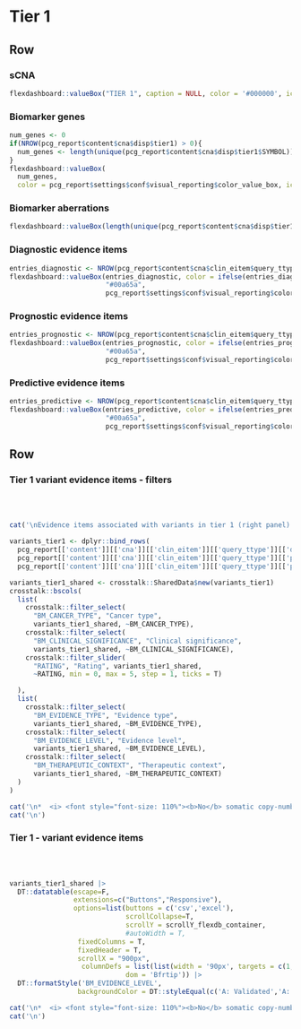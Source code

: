 Tier 1 {data-navmenu="sCNA"}
==================================================================

Row
-------------------------------------

### sCNA

```r
flexdashboard::valueBox("TIER 1", caption = NULL, color = '#000000', icon = NULL)
```

### Biomarker genes

```r
num_genes <- 0
if(NROW(pcg_report$content$cna$disp$tier1) > 0){
  num_genes <- length(unique(pcg_report$content$cna$disp$tier1$SYMBOL))
}
flexdashboard::valueBox(
  num_genes, 
  color = pcg_report$settings$conf$visual_reporting$color_value_box, icon = "fa-dna")

```

### Biomarker aberrations

```r
flexdashboard::valueBox(length(unique(pcg_report$content$cna$disp$tier1$SEGMENT)), color = pcg_report$settings$conf$visual_reporting$color_value_box, icon = "fa-dna")
```


### Diagnostic evidence items

```r
entries_diagnostic <- NROW(pcg_report$content$cna$clin_eitem$query_ttype$diagnostic$A_B)
flexdashboard::valueBox(entries_diagnostic, color = ifelse(entries_diagnostic > 0,
                        "#00a65a",
                        pcg_report$settings$conf$visual_reporting$color_none), icon = "fa-file-prescription")
```

### Prognostic evidence items

```r
entries_prognostic <- NROW(pcg_report$content$cna$clin_eitem$query_ttype$prognostic$A_B)
flexdashboard::valueBox(entries_prognostic, color = ifelse(entries_prognostic > 0,
                        "#00a65a",
                        pcg_report$settings$conf$visual_reporting$color_none), icon = "fa-file-prescription")
```

### Predictive evidence items

```r
entries_predictive <- NROW(pcg_report$content$cna$clin_eitem$query_ttype$predictive$A_B)
flexdashboard::valueBox(entries_predictive, color = ifelse(entries_predictive > 0,
                        "#00a65a",
                        pcg_report$settings$conf$visual_reporting$color_none), icon = "fa-file-prescription")
```


Row
-----------------------------------------------------

### Tier 1 variant evidence items - filters {data-padding=15 data-width=300}


<br><br>

```r

cat('\nEvidence items associated with variants in tier 1 (right panel) can be filtered according to various criteria:\n')

variants_tier1 <- dplyr::bind_rows(
  pcg_report[['content']][['cna']][['clin_eitem']][['query_ttype']][['diagnostic']][['A_B']],
  pcg_report[['content']][['cna']][['clin_eitem']][['query_ttype']][['predictive']][['A_B']],
  pcg_report[['content']][['cna']][['clin_eitem']][['query_ttype']][['prognostic']][['A_B']])

variants_tier1_shared <- crosstalk::SharedData$new(variants_tier1)
crosstalk::bscols(
  list(
    crosstalk::filter_select(
      "BM_CANCER_TYPE", "Cancer type", 
      variants_tier1_shared, ~BM_CANCER_TYPE),
    crosstalk::filter_select(
      "BM_CLINICAL_SIGNIFICANCE", "Clinical significance", 
      variants_tier1_shared, ~BM_CLINICAL_SIGNIFICANCE),
    crosstalk::filter_slider(
      "RATING", "Rating", variants_tier1_shared, 
      ~RATING, min = 0, max = 5, step = 1, ticks = T)

  ),
  list(
    crosstalk::filter_select(
      "BM_EVIDENCE_TYPE", "Evidence type", 
      variants_tier1_shared, ~BM_EVIDENCE_TYPE),
    crosstalk::filter_select(
      "BM_EVIDENCE_LEVEL", "Evidence level", 
      variants_tier1_shared, ~BM_EVIDENCE_LEVEL),
    crosstalk::filter_select(
      "BM_THERAPEUTIC_CONTEXT", "Therapeutic context", 
      variants_tier1_shared, ~BM_THERAPEUTIC_CONTEXT)
  )
)


```


```r
cat('\n*  <i> <font style="font-size: 110%"><b>No</b> somatic copy-number aberrations of strong clinical significance found.</font></i>', sep = '\n')
cat('\n')
```


### Tier 1  - variant evidence items {data-padding=15}

<br><br>


```r

variants_tier1_shared |>
  DT::datatable(escape=F, 
                extensions=c("Buttons","Responsive"), 
                options=list(buttons = c('csv','excel'), 
                             scrollCollapse=T, 
                             scrollY = scrollY_flexdb_container,
                             #autoWidth = T, 
                 fixedColumns = T,
                 fixedHeader = T,
                 scrollX = "900px",
                  columnDefs = list(list(width = '90px', targets = c(1,2,3,4,5,6))),
                             dom = 'Bfrtip')) |>
  DT::formatStyle('BM_EVIDENCE_LEVEL', 
                 backgroundColor = DT::styleEqual(c('A: Validated','A: FDA/NCCN/ELN guidelines','B: Clinical evidence','B1: Clinical evidence: late trials','B2: Clinical evidence: early trials','C: Case study','D: Preclinical evidence','E: Indirect evidence'), c("#009E73","#009E73","#56B4E9", "#56B4E9","#56B4E9","#0072B2","#E69F00", "#F0E442")))

```


```r
cat('\n*  <i> <font style="font-size: 110%"><b>No</b> somatic copy-number aberrations of strong clinical significance found.</font></i>',sep='\n')
cat('\n')
```


